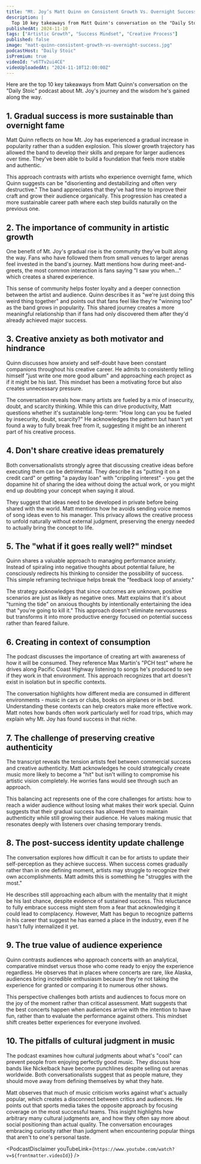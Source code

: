 ```yaml
---
title: "Mt. Joy’s Matt Quinn on Consistent Growth Vs. Overnight Success (And Which Is Sweeter)"
description: |
  Top 10 key takeaways from Matt Quinn's conversation on the "Daily Stoic" podcast about Mt. Joy's journey and the wisdom he's gained along the way.
publishedAt: 2024-11-10
tags: ["Artistic Growth", "Success Mindset", "Creative Process"]
published: false
image: "matt-quinn-consistent-growth-vs-overnight-success.jpg"
podcastHost: "Daily Stoic"
isPremium: true
videoId: "v6TTv2ui4CE"
videoUploadedAt: "2024-11-10T12:00:00Z"
---
```



<PodcastSummaryPageLayout frontmatter={frontmatter}>
Here are the top 10 key takeaways from Matt Quinn's conversation on the "Daily Stoic" podcast about Mt. Joy's journey and the wisdom he's gained along the way.

## 1. Gradual success is more sustainable than overnight fame

Matt Quinn reflects on how Mt. Joy has experienced a gradual increase in popularity rather than a sudden explosion. This slower growth trajectory has allowed the band to develop their skills and prepare for larger audiences over time. They've been able to build a foundation that feels more stable and authentic.

This approach contrasts with artists who experience overnight fame, which Quinn suggests can be "disorienting and destabilizing and often very destructive." The band appreciates that they've had time to improve their craft and grow their audience organically. This progression has created a more sustainable career path where each step builds naturally on the previous one.

## 2. The importance of community in artistic growth

One benefit of Mt. Joy's gradual rise is the community they've built along the way. Fans who have followed them from small venues to larger arenas feel invested in the band's journey. Matt mentions how during meet-and-greets, the most common interaction is fans saying "I saw you when..." which creates a shared experience.

This sense of community helps foster loyalty and a deeper connection between the artist and audience. Quinn describes it as "we're just doing this weird thing together" and points out that fans feel like they're "winning too" as the band grows in popularity. This shared journey creates a more meaningful relationship than if fans had only discovered them after they'd already achieved major success.

## 3. Creative anxiety as both motivator and hindrance

Quinn discusses how anxiety and self-doubt have been constant companions throughout his creative career. He admits to consistently telling himself "just write one more good album" and approaching each project as if it might be his last. This mindset has been a motivating force but also creates unnecessary pressure.

The conversation reveals how many artists are fueled by a mix of insecurity, doubt, and scarcity thinking. While this can drive productivity, Matt questions whether it's sustainable long-term: "How long can you be fueled by insecurity, doubt, scarcity?" He acknowledges the pattern but hasn't yet found a way to fully break free from it, suggesting it might be an inherent part of his creative process.

## 4. Don't share creative ideas prematurely

Both conversationalists strongly agree that discussing creative ideas before executing them can be detrimental. They describe it as "putting it on a credit card" or getting "a payday loan" with "crippling interest" - you get the dopamine hit of sharing the idea without doing the actual work, or you might end up doubting your concept when saying it aloud.

They suggest that ideas need to be developed in private before being shared with the world. Matt mentions how he avoids sending voice memos of song ideas even to his manager. This privacy allows the creative process to unfold naturally without external judgment, preserving the energy needed to actually bring the concept to life.

## 5. The "what if it goes really well?" mindset

Quinn shares a valuable approach to managing performance anxiety. Instead of spiraling into negative thoughts about potential failure, he consciously redirects his thinking to consider the possibility of success. This simple reframing technique helps break the "feedback loop of anxiety."

The strategy acknowledges that since outcomes are unknown, positive scenarios are just as likely as negative ones. Matt explains that it's about "turning the tide" on anxious thoughts by intentionally entertaining the idea that "you're going to kill it." This approach doesn't eliminate nervousness but transforms it into more productive energy focused on potential success rather than feared failure.

## 6. Creating in context of consumption

The podcast discusses the importance of creating art with awareness of how it will be consumed. They reference Max Martin's "PCH test" where he drives along Pacific Coast Highway listening to songs he's produced to see if they work in that environment. This approach recognizes that art doesn't exist in isolation but in specific contexts.

The conversation highlights how different media are consumed in different environments - music in cars or clubs, books on airplanes or in bed. Understanding these contexts can help creators make more effective work. Matt notes how bands often work particularly well for road trips, which may explain why Mt. Joy has found success in that niche.

## 7. The challenge of preserving creative authenticity

The transcript reveals the tension artists feel between commercial success and creative authenticity. Matt acknowledges he could strategically create music more likely to become a "hit" but isn't willing to compromise his artistic vision completely. He worries fans would see through such an approach.

This balancing act represents one of the core challenges for artists: how to reach a wider audience without losing what makes their work special. Quinn suggests that their gradual success has allowed them to maintain authenticity while still growing their audience. He values making music that resonates deeply with listeners over chasing temporary trends.

## 8. The post-success identity update challenge

The conversation explores how difficult it can be for artists to update their self-perception as they achieve success. When success comes gradually rather than in one defining moment, artists may struggle to recognize their own accomplishments. Matt admits this is something he "struggles with the most."

He describes still approaching each album with the mentality that it might be his last chance, despite evidence of sustained success. This reluctance to fully embrace success might stem from a fear that acknowledging it could lead to complacency. However, Matt has begun to recognize patterns in his career that suggest he has earned a place in the industry, even if he hasn't fully internalized it yet.

## 9. The true value of audience experience

Quinn contrasts audiences who approach concerts with an analytical, comparative mindset versus those who come ready to enjoy the experience regardless. He observes that in places where concerts are rare, like Alaska, audiences bring incredible enthusiasm because they're not taking the experience for granted or comparing it to numerous other shows.

This perspective challenges both artists and audiences to focus more on the joy of the moment rather than critical assessment. Matt suggests that the best concerts happen when audiences arrive with the intention to have fun, rather than to evaluate the performance against others. This mindset shift creates better experiences for everyone involved.

## 10. The pitfalls of cultural judgment in music

The podcast examines how cultural judgments about what's "cool" can prevent people from enjoying perfectly good music. They discuss how bands like Nickelback have become punchlines despite selling out arenas worldwide. Both conversationalists suggest that as people mature, they should move away from defining themselves by what they hate.

Matt observes that much of music criticism works against what's actually popular, which creates a disconnect between critics and audiences. He points out that sports media takes the opposite approach by focusing coverage on the most successful teams. This insight highlights how arbitrary many cultural judgments are, and how they often say more about social positioning than actual quality. The conversation encourages embracing curiosity rather than judgment when encountering popular things that aren't to one's personal taste.

<PodcastDisclaimer
  youTubeLink={`https://www.youtube.com/watch?v=${frontmatter.videoId}`}
/>

</PodcastSummaryPageLayout>
